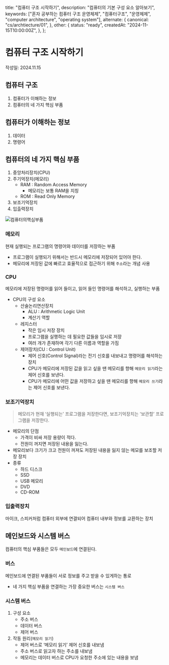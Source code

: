 
  title: "컴퓨터 구조 시작하기",
  description: "컴퓨터의 기본 구성 요소 알아보기",
  keywords: ["혼자 공부하는 컴퓨터 구조 운영체제", "컴퓨터구조", "운영체제", "computer architecture", "operating system"],
  alternate: {
    canonical: "cs/archtiecture/01",
  },
  other: {
    status: "ready",
    createdAt: "2024-11-15T10:00:00Z",
  },
};

# 컴퓨터 구조 시작하기

<PostInfo>작성일: 2024.11.15</PostInfo>

## 컴퓨터 구조

1. 컴퓨터가 이해하는 정보
2. 컴퓨터의 네 가지 핵심 부품

## 컴퓨터가 이해하는 정보

1. 데이터
2. 명령어

## 컴퓨터의 네 가지 핵심 부품

1. 중앙처리장치(CPU)
2. 주기억장치(메모리)
   - RAM : Random Access Memory
     - 메모리는 보통 RAM을 지칭
   - ROM : Read Only Memory
3. 보조기억장치
4. 입출력장치

<Image src={컴퓨터의핵심부품} alt="컴퓨터의핵심부품" />

### 메모리

<Callout>현재 실행되는 프로그램의 명령어와 데이터를 저장하는 부품</Callout>

- 프로그램이 실행되기 위해서는 반드시 메모리에 저장되어 있어야 한다.
- 메모리에 저장된 값에 빠르고 효율적으로 접근하기 위해 `주소`라는 개념 사용

### CPU

<Callout>메모리에 저장된 명령어를 읽어 들이고, 읽어 들인 명령어를 해석하고, 실행하는 부품</Callout>

- CPU의 구성 요소
  - 산술논리연산장치
    - ALU : Arithmetic Logic Unit
    - 계산기 역할
  - 레지스터
    - 작은 임시 저장 장치
    - 프로그램을 실행하는 데 필요한 값들을 임시로 저장
    - 여러 개가 존재하며 각기 다른 이름과 역할을 가짐
  - 제어장치(CU : Control Unit)
    - 제어 신호(Control Signal)라는 전기 신호를 내보내고 명령어를 해석하는 장치
    - CPU가 메모리에 저장된 값을 읽고 싶을 땐 메모리를 향해 `메모리 읽기`라는 제어 신호를 보낸다.
    - CPU가 메모리에 어떤 값을 저장하고 싶을 땐 메모리를 향해 `메모리 쓰기`라는 제어 신호를 보낸다.

### 보조기억장치

> 메모리가 현재 ‘실행되는’ 프로그램을 저장한다면, 보조기억장치는 ‘보관할’ 프로그램을 저장한다.

- 메모리의 단점
  - 가격이 비싸 저장 용량이 적다.
  - 전원이 꺼지면 저장된 내용을 잃는다.
- 메모리보다 크기가 크고 전원이 꺼져도 저장된 내용을 잃지 않는 메모를 보조할 저장 장치
- 종류
  - 하드 디스크
  - SSD
  - USB 메모리
  - DVD
  - CD-ROM

### 입출력장치

<Callout>마이크, 스피커처럼 컴퓨터 외부에 연결되어 컴퓨터 내부와 정보를 교환하는 장치</Callout>

## 메인보드와 시스템 버스

컴퓨터의 핵심 부품들은 모두 `메인보드`에 연결된다.

### 버스

<Callout>메인보드에 연결된 부품들이 서로 정보를 주고 받을 수 있게하는 통로</Callout>

- 네 가지 핵심 부품을 연결하는 가장 중요한 버스는 `시스템 버스`

### 시스템 버스

1. 구성 요소
   - 주소 버스
   - 데이터 버스
   - 제어 버스
2. 작동 원리(`메모리 읽기`)
   - 제어 버스로 ‘메모리 읽기’ 제어 신호를 내보냄
   - 주소 버스로 읽고자 하는 주소를 내보냄
   - 메모리는 데이터 버스로 CPU가 요청한 주소에 있는 내용을 보냄
